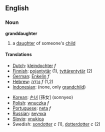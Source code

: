 ==English==
===Noun===
'''granddaughter'''
#a [[daughter]] of someone's [[child]]

====Translations====
{{top}}
*[[Dutch]]: [[kleindochter]] ''f''
*[[Finnish]]: [[pojantytär]] (1), [[tyttärentytär]] (2)
*[[German]]: [[Enkelin]] ''f''
*[[Hebrew]]: [[נֶכְדָּה]] ''f'' (1,2)
*[[Indonesian]]: (none, only [[grandchild]])
{{mid}}
*[[Korean]]: [[손녀]] [孫女] (sonnyeo)
*[[Polish]]: [[wnuczka]] ''f''
*[[Portuguese]]: [[neta]] ''f''
*[[Russian]]: [[внучка]]
*[[Slovio]]: [[vnukica]]
*Swedish: [[sondotter]] ''c'' (1), [[dotterdotter]] ''c'' (2)
{{bottom}}